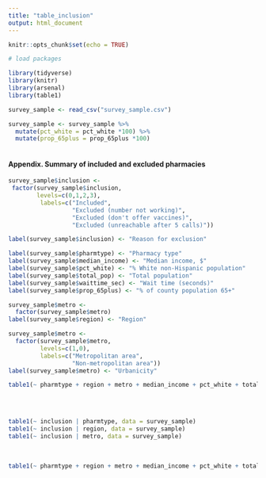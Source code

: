 ```yaml
---
title: "table_inclusion"
output: html_document
---
```


```r
knitr::opts_chunk$set(echo = TRUE)
```


```r

# load packages

library(tidyverse)
library(knitr)
library(arsenal)
library(table1)


```

``` r

survey_sample <- read_csv("survey_sample.csv")

survey_sample <- survey_sample %>%
  mutate(pct_white = pct_white *100) %>%
  mutate(prop_65plus = prop_65plus *100)
  
```

#### Appendix. Summary of included and excluded pharmacies


```r

survey_sample$inclusion <-
 factor(survey_sample$inclusion,
        levels=c(0,1,2,3),
         labels=c("Included",
                  "Excluded (number not working)",
                  "Excluded (don't offer vaccines)",
                  "Excluded (unreachable after 5 calls)"))

label(survey_sample$inclusion) <- "Reason for exclusion"

label(survey_sample$pharmtype) <- "Pharmacy type"
label(survey_sample$median_income) <- "Median income, $"
label(survey_sample$pct_white) <- "% White non-Hispanic population"
label(survey_sample$total_pop) <- "Total population"
label(survey_sample$waittime_sec) <- "Wait time (seconds)"
label(survey_sample$prop_65plus) <- "% of county population 65+"

survey_sample$metro <-
  factor(survey_sample$metro)
label(survey_sample$region) <- "Region"

survey_sample$metro <-
  factor(survey_sample$metro,
         levels=c(1,0),
         labels=c("Metropolitan area",
                  "Non-metropolitan area"))
label(survey_sample$metro) <- "Urbanicity"

table1(~ pharmtype + region + metro + median_income + pct_white + total_pop + prop_65plus| inclusion, data = survey_sample)



```

\
```r


table1(~ inclusion | pharmtype, data = survey_sample)
table1(~ inclusion | region, data = survey_sample)
table1(~ inclusion | metro, data = survey_sample)


```
\
```r


table1(~ pharmtype + region + metro + median_income + pct_white + total_pop + prop_65plus + inclusion, data = survey_sample)

```
\
\
\
